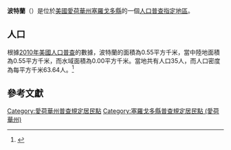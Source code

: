 {{noteTA
|G1=USState
|G2=地名
|G3=Unit
}}
{{Infobox settlement
|official_name            = 波特蘭
|native_name = Portland
|settlement_type          = [[人口普查指定地區|人口普查指定地區]]
|image_skyline            = 
|imagesize                = 
|image_map                = 
|mapsize                  = 
|pushpin_map              = USA Iowa 
|pushpin_label            = 波特蘭
|pushpin_label_position   = top
|pushpin_map_caption      = 波特蘭在愛荷華州的位置
|subdivision_type         = [[世界政區索引|國家]]
|subdivision_type1        = [[美国州份|州份]]
|subdivision_type2        = [[愛荷華州行政区划|縣]]
|subdivision_name         = [[美国|美国]]
|subdivision_name1        = [[愛荷華州|愛荷華州]]
|subdivision_name2        = [[塞羅戈多縣_(愛荷華州)|塞羅戈多縣]]
|elevation_ft             = 1078
|elevation_m              = 329
|timezone                 = [[北美中部时区|北美中部时区]]
|area_total_km2           = 0.55
|area_land_km2            = 0.55
|area_water_km2           = 0.00
|area_total_sq_mi         = 
|area_land_sq_mi          = 
|area_water_sq_mi         = 
|population_as_of         = [[2010年美國人口普查|2010]]
|population_footnotes     = 
|population_total         = 35
|population_density_km2   = auto
|population_density_sq_mi = auto
|utc_offset               = -6
|coordinates              = {{coord|43|07|42|N|93|07|24|W|display=inline,title}}
| coor_pinpoint           = 
| coordinates_footnotes   = 
|timezone_DST             = CDT
|utc_offset_DST           = -5
|postal_code_type         = [[美國郵區編號|郵區編號]]
|postal_code              = 50401
|area_code                = {{link-en|电话区号641|Area code 641|641}}
|blank_name = [[地名信息系统|GNIS ID]]
|blank_info = 460368<ref name="GNIS">{{cite gnis|460368|Portland}}</ref>
}}
'''波特蘭'''（{{lang-en|Portland}}）是位於[[美國|美國]][[愛荷華州|愛荷華州]][[塞羅戈多縣_(愛荷華州)|塞羅戈多縣]]的一個[[人口普查指定地區|人口普查指定地區]]。

== 人口 ==
根據[[2010年美國人口普查|2010年美國人口普查]]的數據，波特蘭的面積為0.55平方千米，當中陸地面積為0.55平方千米，而水域面積為0.00平方千米。當地共有人口35人，而人口密度為每平方千米63.64人。<ref name="GR8">{{cite web|url=http://factfinder2.census.gov|publisher=[[美国人口调查局|美国人口调查局]]|accessdate=2011-05-14|title=American FactFinder|archive-date=2013-09-11|archive-url=https://web.archive.org/web/20130911234518/http://factfinder2.census.gov/|dead-url=no}}</ref>

== 參考文獻 ==
{{reflist}}

{{塞羅戈多縣 (愛荷華州)}}

{{DEFAULTSORT:Portland, Iowa}}
[[Category:愛荷華州普查規定居民點|Category:愛荷華州普查規定居民點]]
[[Category:塞羅戈多縣普查規定居民點_(愛荷華州)|Category:塞羅戈多縣普查規定居民點 (愛荷華州)]]

{{Iowa-geo-stub}}